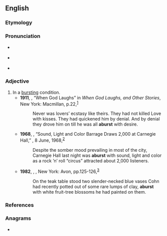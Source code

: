 ==English==

===Etymology===
{{prefix|en|a|burst}}

===Pronunciation===
* {{a|RP}} {{IPA|en|/əˈbɝːst/}}
* {{a|US}} {{IPA|en|/əˈbɝst/}}
* {{rhymes|en|ɜː(ɹ)st}}

===Adjective===
{{en-adj|-}}

# In a [[bursting]] condition.
#* '''1911''', {{w|Jack London}}, “When God Laughs” in ''When God Laughs, and Other Stories'', New York: Macmillan, p.{{nbsp}}22,<sup>[https://archive.org/details/whengodlaughs00londrich]</sup>
#*: Never was lovers’ ecstasy like theirs. They had not killed Love with kisses. They had quickened him by denial. And by denial they drove him on till he was all '''aburst''' with desire.
#* '''1968''', {{w|Robert Shelton (critic)|Robert Shelton}}, “Sound, Light and Color Barrage Draws 2,000 at Carnegie Hall,” ''{{w|The New York Times}}'', 8 June, 1968,<sup>[https://www.nytimes.com/1968/06/08/archives/sound-light-and-color-barrage-draws-2000-at-carnegie-hall.html]</sup>
#*: Despite the somber mood prevailing in most of the city, Carnegie Hall last night was '''aburst''' with sound, light and color as a rock ’n’ roll “circus” attracted about 2,000 listeners.
#* '''1982''', {{w|Bernard Malamud}}, ''{{w|God's Grace (novel)|God’s Grace}}'', New York: Avon, pp.{{nbsp}}125-126,<sup>[https://archive.org/details/godsgrace00mala]</sup>
#*: On the teak table stood two slender-necked blue vases Cohn had recently potted out of some rare lumps of clay, '''aburst''' with white fruit-tree blossoms he had painted on them.

===References===
{{R:MW3 1976|page=8}}

===Anagrams===
* {{anagrams|en|a=abrstu|Straub|Traubs|arbust}}